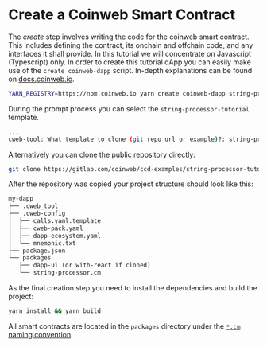 # Create a Coinweb Smart Contract

The _create_ step involves writing the code for the coinweb smart contract.
This includes defining the contract, its onchain and offchain code, and any
interfaces it shall provide. In this tutorial we will concentrate on Javascript
(Typescript) only. In order to create this tutorial dApp you can easily make use
of the `create coinweb-dapp` script. In-depth explanations can be found on
[docs.coinweb.io](https://docs.coinweb.io/).

```bash
YARN_REGISTRY=https://npm.coinweb.io yarn create coinweb-dapp string-processor
```

During the prompt process you can select the `string-processor-tutorial`
template.

```bash
...
cweb-tool: What template to clone (git repo url or example)?: string-processor-tutorial
```

Alternatively you can clone the public repository directly:

```bash
git clone https://gitlab.com/coinweb/ccd-examples/string-processor-tutorial.git
```

After the repository was copied your project structure should look like this:

```bash
my-dapp
├── .cweb_tool
├── .cweb-config
│  ├── calls.yaml.template
│  ├── cweb-pack.yaml
│  ├── dapp-ecosystem.yaml
│  └── mnemonic.txt
├── package.json
└── packages
   ├── dapp-ui (or with-react if cloned)
   └── string-processor.cm
```

As the final creation step you need to install the dependencies and build the
project:

```bash
yarn install && yarn build
```

All smart contracts are located in the `packages` directory under the
[`*.cm` naming convention](https://docs.coinweb.io/develop/getstarted/get-started-folder-structure#the-contract-module).
